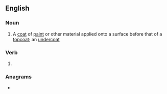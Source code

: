 ==English==

===Noun===
{{en-noun}}

# A [[coat]] of [[paint]] or other material applied onto a surface before that of a [[topcoat]]; an [[undercoat]]

===Verb===
{{head|en|present participle}}

# {{present participle of|undercoat|lang=en|nocat=1}}

===Anagrams===
* {{anagrams|en|a=acdeginnortu|undecorating}}